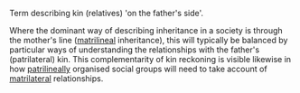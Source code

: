 {{dicdef}}
Term describing kin (relatives) 'on the father's side'.

Where the dominant way of describing inheritance in a society is through the mother's line ([[matrilineal]] inheritance), this will typically be balanced by particular ways of understanding the relationships with the father's (patrilateral) kin. This complementarity of kin reckoning is visible likewise in how [[patrilineal]]ly organised social groups will need to take account of [[matrilateral]] relationships.


{{stub}}
{{Uncategorized|date=September 2007}}